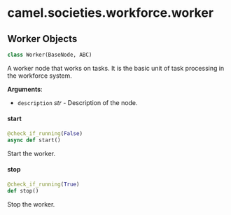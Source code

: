 <a id="camel.societies.workforce.worker"></a>

# camel.societies.workforce.worker

<a id="camel.societies.workforce.worker.Worker"></a>

## Worker Objects

```python
class Worker(BaseNode, ABC)
```

A worker node that works on tasks. It is the basic unit of task
processing in the workforce system.

**Arguments**:

- `description` _str_ - Description of the node.

<a id="camel.societies.workforce.worker.Worker.start"></a>

#### start

```python
@check_if_running(False)
async def start()
```

Start the worker.

<a id="camel.societies.workforce.worker.Worker.stop"></a>

#### stop

```python
@check_if_running(True)
def stop()
```

Stop the worker.

